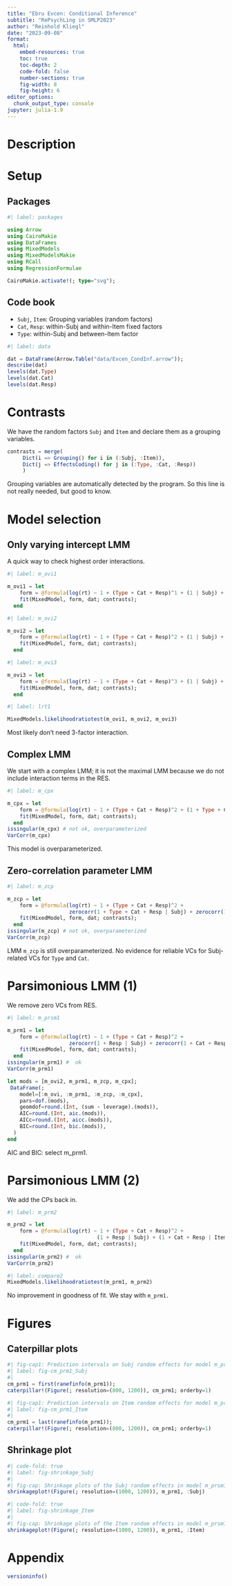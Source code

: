 ```yaml
---
title: "Ebru Evcen: Conditional Inference"
subtitle: "RePsychLing in SMLP2023"
author: "Reinhold Kliegl"
date: "2023-09-08"
format:
  html:
    embed-resources: true
    toc: true
    toc-depth: 2
    code-fold: false
    number-sections: true
    fig-width: 8
    fig-height: 6
editor_options:
  chunk_output_type: console
jupyter: julia-1.9
---
```


# Description


# Setup

## Packages

```julia
#| label: packages

using Arrow
using CairoMakie
using DataFrames
using MixedModels
using MixedModelsMakie
using RCall
using RegressionFormulae

CairoMakie.activate!(; type="svg");
```

## Code book

+ `Subj`, `Item`: Grouping variables (random factors)
+ `Cat`, `Resp`:  within-Subj and within-Item fixed factors 
+ `Type`:  within-Subj and between-Item factor
  
```julia
#| label: data

dat = DataFrame(Arrow.Table("data/Evcen_CondInf.arrow"));
describe(dat)
levels(dat.Type)
levels(dat.Cat)
levels(dat.Resp)
```

# Contrasts

We have  the random factors `Subj` and `Item` and declare them as a grouping variables.

```julia
contrasts = merge(
     Dict(i => Grouping() for i in (:Subj, :Item)),
     Dict(j => EffectsCoding() for j in (:Type, :Cat, :Resp))
     )
```

Grouping variables are automatically detected by the program. So this line is not really needed, but good to know.

# Model selection

## Only varying intercept LMM

A quick way to check highest order interactions. 
```julia
#| label: m_ovi1

m_ovi1 = let
    form = @formula(log(rt) ~ 1 + (Type + Cat + Resp)^1 + (1 | Subj) + (1 | Item));
    fit(MixedModel, form, dat; contrasts);
  end
```

```julia
#| label: m_ovi2

m_ovi2 = let
    form = @formula(log(rt) ~ 1 + (Type + Cat + Resp)^2 + (1 | Subj) + (1 | Item));
    fit(MixedModel, form, dat; contrasts);
  end
```

```julia
#| label: m_ovi3

m_ovi3 = let
    form = @formula(log(rt) ~ 1 + (Type + Cat + Resp)^3 + (1 | Subj) + (1 | Item));
    fit(MixedModel, form, dat; contrasts);
  end
```

```julia
#| label: lrt1

MixedModels.likelihoodratiotest(m_ovi1, m_ovi2, m_ovi3)
```

Most likely don't need 3-factor interaction. 

## Complex LMM

 We start with a complex LMM; it is not the maximal LMM because we do not include interaction terms in the RES.

```julia
#| label: m_cpx

m_cpx = let
    form = @formula(log(rt) ~ 1 + (Type + Cat + Resp)^2 + (1 + Type + Cat + Resp | Subj) + (1 + Cat + Resp | Item));
    fit(MixedModel, form, dat; contrasts);
  end
issingular(m_cpx) # not ok, overparameterized
VarCorr(m_cpx)
```

This model is overparameterized.

## Zero-correlation parameter LMM

```julia
#| label: m_zcp

m_zcp = let
    form = @formula(log(rt) ~ 1 + (Type + Cat + Resp)^2 + 
                    zerocorr(1 + Type + Cat + Resp | Subj) + zerocorr(1 + Cat + Resp | Item));
    fit(MixedModel, form, dat; contrasts);
  end
issingular(m_zcp) # not ok, overparameterized
VarCorr(m_zcp)
```

LMM `m_zcp` is still overparameterized. 
No evidence for reliable VCs for Subj-related VCs for `Type` and `Cat`.


# Parsimonious LMM (1)

We remove zero VCs from RES.

```julia
#| label: m_prsm1

m_prm1 = let
    form = @formula(log(rt) ~ 1 + (Type + Cat + Resp)^2 + 
                    zerocorr(1 + Resp | Subj) + zerocorr(1 + Cat + Resp | Item));
    fit(MixedModel, form, dat; contrasts);
  end
issingular(m_prm1) #  ok
VarCorr(m_prm1)
```

```julia
let mods = [m_ovi2, m_prm1, m_zcp, m_cpx];
 DataFrame(;
    model=[:m_ovi, :m_prm1, :m_zcp, :m_cpx],
    pars=dof.(mods),
    geomdof=round.(Int, (sum ∘ leverage).(mods)),
    AIC=round.(Int, aic.(mods)),
    AICc=round.(Int, aicc.(mods)),
    BIC=round.(Int, bic.(mods)),
  )
end
```

AIC and BIC: select m_prm1.

# Parsimonious LMM (2)

We add the CPs back in. 

```julia
#| label: m_prm2

m_prm2 = let
    form = @formula(log(rt) ~ 1 + (Type + Cat + Resp)^2 + 
                             (1 + Resp | Subj) + (1 + Cat + Resp | Item));
    fit(MixedModel, form, dat; contrasts);
  end
issingular(m_prm2) #  ok
VarCorr(m_prm2)
```

```julia
#| label: compare2
MixedModels.likelihoodratiotest(m_prm1, m_prm2)
```

No improvement in goodness of fit. We stay with `m_prm1.`

# Figures

## Caterpillar plots

```julia
#| fig-cap1: Prediction intervals on Subj random effects for model m_prm1
#| label: fig-cm_prm1_Subj
#|
cm_prm1 = first(ranefinfo(m_prm1));
caterpillar!(Figure(; resolution=(800, 1200)), cm_prm1; orderby=1)
```


```julia
#| fig-cap1: Prediction intervals on Item random effects for model m_prm1
#| label: fig-cm_prm1_Item
#|
cm_prm1 = last(ranefinfo(m_prm1));
caterpillar!(Figure(; resolution=(800, 1200)), cm_prm1; orderby=1)
```

## Shrinkage plot

```julia
#| code-fold: true
#| label: fig-shrinkage_Subj
#|
#| fig-cap: Shrinkage plots of the Subj random effects in model m_prsm1
shrinkageplot!(Figure(; resolution=(1000, 1200)), m_prm1, :Subj)
```
```julia
#| code-fold: true
#| label: fig-shrinkage_Item
#|
#| fig-cap: Shrinkage plots of the Item random effects in model m_prsm1
shrinkageplot!(Figure(; resolution=(1000, 1200)), m_prm1, :Item)
```


# Appendix
```julia
versioninfo()
```
